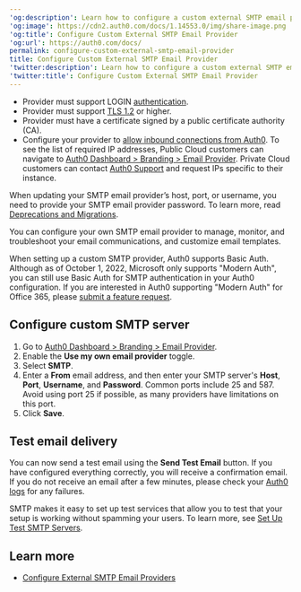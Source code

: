 ---
'og:description': Learn how to configure a custom external SMTP email provider.
'og:image': https://cdn2.auth0.com/docs/1.14553.0/img/share-image.png
'og:title': Configure Custom External SMTP Email Provider
'og:url': https://auth0.com/docs/
permalink: configure-custom-external-smtp-email-provider
title: Configure Custom External SMTP Email Provider
'twitter:description': Learn how to configure a custom external SMTP email provider.
'twitter:title': Configure Custom External SMTP Email Provider
---
<Card title="Before you start">

* Provider must support LOGIN [authentication](https://en.wikipedia.org/wiki/SMTP_Authentication).
* Provider must support [TLS 1.2](https://en.wikipedia.org/wiki/STARTTLS) or higher.
* Provider must have a certificate signed by a public certificate authority (CA).
* Configure your provider to [allow inbound connections from Auth0](/docs/secure/security-guidance/data-security/allowlist). To see the list of required IP addresses, Public Cloud customers can navigate to [Auth0 Dashboard > Branding > Email Provider](https://manage.auth0.com/#/templates/provider). Private Cloud customers can contact [Auth0 Support](https://support.auth0.com) and request IPs specific to their instance.

</Card>

<Callout icon="file-lines" color="#0EA5E9" iconType="regular">

When updating your SMTP email provider’s host, port, or username, you need to provide your SMTP email provider password. To learn more, read [Deprecations and Migrations](/docs/troubleshoot/product-lifecycle/deprecations-and-migrations).

</Callout>

You can configure your own SMTP email provider to manage, monitor, and troubleshoot your email communications, and customize email templates.

<Callout icon="file-lines" color="#0EA5E9" iconType="regular">

When setting up a custom SMTP provider, Auth0 supports Basic Auth. Although as of October 1, 2022, Microsoft only supports "Modern Auth", you can still use Basic Auth for SMTP authentication in your Auth0 configuration. If you are interested in Auth0 supporting "Modern Auth" for Office 365, please [submit a feature request](https://auth0.com/feedback).

</Callout>

## Configure custom SMTP server

1. Go to [Auth0 Dashboard > Branding > Email Provider](https://manage.auth0.com/#/templates/provider).
2. Enable the **Use my own email provider** toggle.
3. Select **SMTP**.
4. Enter a **From** email address, and then enter your SMTP server's **Host**, **Port**, **Username**, and **Password**. Common ports include 25 and 587. Avoid using port 25 if possible, as many providers have limitations on this port.
5. Click **Save**.

## Test email delivery

You can now send a test email using the **Send Test Email** button. If you have configured everything correctly, you will receive a confirmation email. If you do not receive an email after a few minutes, please check your [Auth0 logs](https://manage.auth0.com/#/logs) for any failures.

SMTP makes it easy to set up test services that allow you to test that your setup is working without spamming your users. To learn more, see [Set Up Test SMTP Servers](/docs/customize/email/configure-test-smtp-email-servers).

## Learn more

* [Configure External SMTP Email Providers](/docs/customize/email/smtp-email-providers)